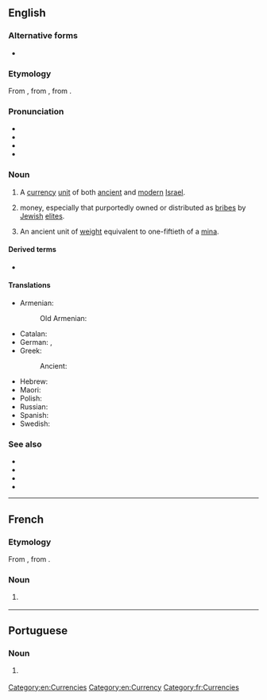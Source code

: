 ==English==
{{was wotd|2006|November|22}}
{{wikipedia}}

===Alternative forms===
* {{l|en|sheqel}}

===Etymology===
From {{bor|en|he|שֶׁקֶל||shekel|tr=shékel}}, from {{m|he|שָׁקַל|tr=shakál||to [[weigh]]}}, from {{der|en|akk|𒂆|tr=šiqlu}}.

===Pronunciation===
* {{IPA|en|/ˈʃɛkəl/}}
* {{audio|en|en-us-shekel.ogg|Audio (US)}}
* {{rhymes|en|ɛkəl}}
* {{hyphenation|en|shek|el}}

===Noun===
{{en-noun|s|shekalim}}

# A [[currency]] [[unit]] of both [[ancient]] and [[modern]] [[Israel]].
# {{lb|en|slang|often|antisemitic}} money, especially that purportedly owned or distributed as [[bribe]]s by [[Jewish]] [[elites]].
# An ancient unit of [[weight]] equivalent to one-fiftieth of a [[mina]].

====Derived terms====
* {{l|en|new shekel}}

====Translations====
{{trans-see|sheqel}}

{{trans-top|ancient unit of weight}}
* Armenian: {{t+|hy|սիկղ}}
*: Old Armenian: {{t|xcl|սիկղ}}
* Catalan: {{t|ca|sicle|m}}
* German: {{t+|de|Schekel|m}}, {{t+|de|Sekel|m}}
* Greek:
*: Ancient: {{t|grc|σίγλος|m}}
{{trans-mid}}
* Hebrew: {{t+|he|שקל|m|tr=shekel}}
* Maori: {{t|mi|hekere}}
* Polish: {{t+|pl|sykl|m}}
* Russian: {{t+|ru|сикль|m}}
* Spanish: {{t+|es|siclo|m}}
* Swedish: {{t+|sv|sikel|c}}
{{trans-bottom}}

===See also===
* {{l|en|agora}}
* {{l|en|ILS}}
* {{l|en|NIS}}
* {{l|en|₪}}

[[Category:en:Currencies]]
[[Category:en:Currency]]

----

==French==

===Etymology===
From {{etyl|he|fr}} {{m|he|שֶׁקֶל||shekel|tr=shékel}}, from {{m|he|שָׁקַל|tr=shakál||to [[weigh]]}}.

===Noun===
{{fr-noun|m}}

# {{l|en|shekel}} {{gloss|unit of currency}}

[[Category:fr:Currencies]]

----

==Portuguese==

===Noun===
{{pt-noun|m|s}}

# {{l|en|sheqel}} {{gloss|currency unit in Israel}}